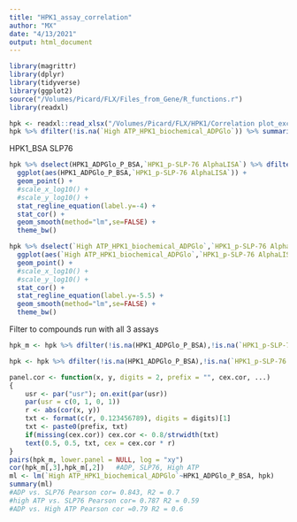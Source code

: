 ```yaml
---
title: "HPK1_assay_correlation"
author: "MX"
date: "4/13/2021"
output: html_document
---
```


```r
library(magrittr)
library(dplyr)
library(tidyverse)
library(ggplot2)
source("/Volumes/Picard/FLX/Files_from_Gene/R_functions.r")
library(readxl)
```


```r
hpk <- readxl::read_xlsx("/Volumes/Picard/FLX/HPK1/Correlation plot_excel_Mengshu.xlsx")
hpk %>% dfilter(!is.na(`High ATP_HPK1_biochemical_ADPGlo`)) %>% summarise(n=n()) # only 24 samples of HIGH ADP
```

HPK1_BSA SLP76
```r
hpk %>% dselect(HPK1_ADPGlo_P_BSA,`HPK1_p-SLP-76 AlphaLISA`) %>% dfilter(!is.na(HPK1_ADPGlo_P_BSA),!is.na(`HPK1_p-SLP-76 AlphaLISA`)) %>% mutate_all(log10) %>%
  ggplot(aes(HPK1_ADPGlo_P_BSA,`HPK1_p-SLP-76 AlphaLISA`)) + 
  geom_point() +
  #scale_x_log10() +
  #scale_y_log10() +
  stat_regline_equation(label.y=-4) +
  stat_cor() +
  geom_smooth(method="lm",se=FALSE) +
  theme_bw()

hpk %>% dselect(`High ATP_HPK1_biochemical_ADPGlo`,`HPK1_p-SLP-76 AlphaLISA`) %>% dfilter(!is.na(`High ATP_HPK1_biochemical_ADPGlo`),!is.na(`HPK1_p-SLP-76 AlphaLISA`)) %>% mutate_all(log10) %>%
  ggplot(aes(`High ATP_HPK1_biochemical_ADPGlo`,`HPK1_p-SLP-76 AlphaLISA`)) + 
  geom_point() +
  #scale_x_log10() +
  #scale_y_log10() +
  stat_cor() +
  stat_regline_equation(label.y=-5.5) +
  geom_smooth(method="lm",se=FALSE) +
  theme_bw()
```
Filter to compounds run with all 3 assays
```r
hpk_m <- hpk %>% dfilter(!is.na(HPK1_ADPGlo_P_BSA),!is.na(`HPK1_p-SLP-76 AlphaLISA`),!is.na(`High ATP_HPK1_biochemical_ADPGlo`)) %>% dselect(-Reg_ID, -ID) %>% as.matrix #%>% gather(Assay,KD,-ID) %>% as.matrix

hpk <- hpk %>% dfilter(!is.na(HPK1_ADPGlo_P_BSA),!is.na(`HPK1_p-SLP-76 AlphaLISA`),!is.na(`High ATP_HPK1_biochemical_ADPGlo`)) %>% dselect(-Reg_ID, -ID)

panel.cor <- function(x, y, digits = 2, prefix = "", cex.cor, ...)
{
    usr <- par("usr"); on.exit(par(usr))
    par(usr = c(0, 1, 0, 1))
    r <- abs(cor(x, y))
    txt <- format(c(r, 0.123456789), digits = digits)[1]
    txt <- paste0(prefix, txt)
    if(missing(cex.cor)) cex.cor <- 0.8/strwidth(txt)
    text(0.5, 0.5, txt, cex = cex.cor * r)
}
pairs(hpk_m, lower.panel = NULL, log = "xy") 
cor(hpk_m[,3],hpk_m[,2])   #ADP, SLP76, High ATP 
ml <- lm(`High ATP_HPK1_biochemical_ADPGlo`~HPK1_ADPGlo_P_BSA, hpk)
summary(ml)
#ADP vs. SLP76 Pearson cor= 0.843, R2 = 0.7
#high ATP vs. SLP76 Pearson cor= 0.787 R2 = 0.59
#ADP vs. High ATP Pearson cor =0.79 R2 = 0.6
```


